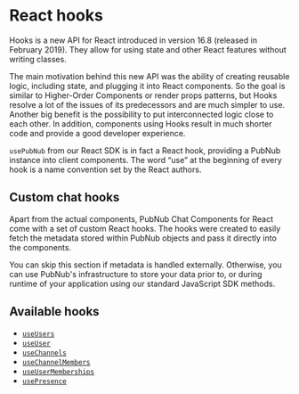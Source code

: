 
<Meta title="Custom Hooks/About" />

# React hooks

Hooks is a new API for React introduced in version 16.8 (released in February 2019). They allow for using state and other React features without writing classes.

The main motivation behind this new API was the ability of creating reusable logic, including state,
and plugging it into React components. So the goal is similar to Higher-Order Components or render
props patterns, but Hooks resolve a lot of the issues of its predecessors and are much simpler to
use. Another big benefit is the possibility to put interconnected logic close to each other. In
addition, components using Hooks result in much shorter code and provide a good developer
experience.

`usePubNub` from our React SDK is in fact a React hook, providing a PubNub instance into client
components. The word “use” at the beginning of every hook is a name convention set by the React
authors.

## Custom chat hooks

Apart from the actual components, PubNub Chat Components for React come with a set of custom React
hooks. The hooks were created to easily fetch the metadata stored within PubNub objects and pass it
directly into the components.

You can skip this section if metadata is handled externally. Otherwise, you can use PubNub's
infrastructure to store your data prior to, or during runtime of your application using our
standard JavaScript SDK methods.

## Available hooks

* [`useUsers`](https://pubnub.github.io/react-chat-components/docs/?path=/docs/custom-hooks-useusers--page)
* [`useUser`](https://pubnub.github.io/react-chat-components/docs/?path=/docs/custom-hooks-useuser--page)
* [`useChannels`](https://pubnub.github.io/react-chat-components/docs/?path=/docs/custom-hooks-usechannels--page)
* [`useChannelMembers`](https://pubnub.github.io/react-chat-components/docs/?path=/docs/custom-hooks-usechannelmembers--page)
* [`useUserMemberships`](https://pubnub.github.io/react-chat-components/docs/?path=/docs/custom-hooks-useusermemberships--page)
* [`usePresence`](https://pubnub.github.io/react-chat-components/docs/?path=/docs/custom-hooks-usepresence--page)

